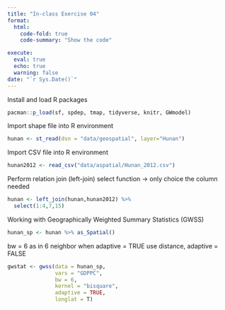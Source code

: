 ```yaml
---
title: "In-class Exercise 04"
format:
  html:
    code-fold: true
    code-summary: "Show the code"

execute: 
  eval: true
  echo: true
  warning: false
date: "`r Sys.Date()`"
---
```


Install and load R packages

```r
pacman::p_load(sf, spdep, tmap, tidyverse, knitr, GWmodel)
```

Import shape file into R environment

```r
hunan <- st_read(dsn = "data/geospatial", layer="Hunan")
```

Import CSV file into R environment

```r
hunan2012 <- read_csv("data/aspatial/Hunan_2012.csv")
```

Perform relation join (left-join) select function -\> only choice the column needed

```r
hunan <- left_join(hunan,hunan2012) %>%
  select(1:4,7,15)
```

Working with Geographically Weighted Summary Statistics (GWSS)

```r
hunan_sp <- hunan %>% as_Spatial()
```

bw = 6 as in 6 neighbor when adaptive = TRUE use distance, adaptive = FALSE

```r
gwstat <- gwss(data = hunan_sp,
               vars = "GDPPC",
               bw = 6,
               kernel = "bisquare",
               adaptive = TRUE,
               longlat = T)

```
